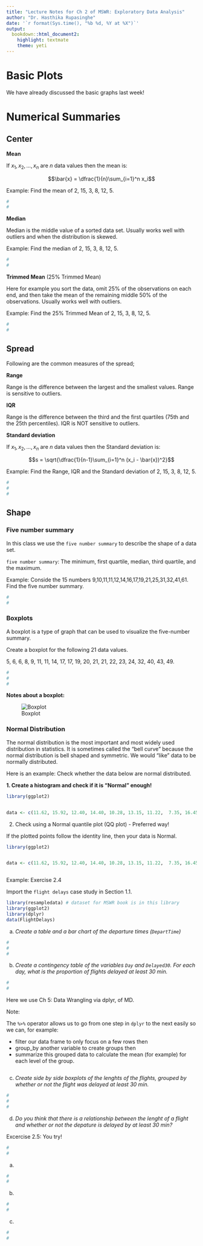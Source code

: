 ```yaml
---
title: "Lecture Notes for Ch 2 of MSWR: Exploratory Data Analysis"
author: "Dr. Hasthika Rupasinghe"
date: '`r format(Sys.time(), "%b %d, %Y at %X")`'
output:
  bookdown::html_document2:
    highlight: textmate
    theme: yeti
---
```


# Basic Plots

We have already discussed the basic graphs last week!


# Numerical Summaries

## Center

**Mean** 

If $x_1, x_2,...,x_n$ are $n$ data values then the mean is:

$$\bar{x} = \dfrac{1}{n}\sum_{i=1}^n x_i$$

Example: Find the mean of 2, 15, 3, 8, 12, 5.

```r
#
#
```

**Median**

Median is the middle value of a sorted data set. Usually works well with outliers and when the distribution is skewed.

Example: Find the median of 2, 15, 3, 8, 12, 5.

```r
#
#
```



**Trimmed Mean** (25% Trimmed Mean)

Here for example you sort the data, omit 25% of the observations on each end, and then take the mean of the remaining middle 50% of the observations. Usually works well with outliers.

Example: Find the 25% Trimmed Mean of 2, 15, 3, 8, 12, 5.

```r
#
#
```



## Spread

Following are the common measures of the spread;

**Range** 

Range is the difference between the largest and the smallest values. Range is sensitive to outliers.

**IQR**

Range is the difference between the third and the first quartiles (75th and the 25th percentiles). IQR is NOT sensitive to outliers.


**Standard deviation**

If $x_1, x_2,...,x_n$ are $n$ data values then the Standard deviation is:

$$s = \sqrt{\dfrac{1}{n-1}\sum_{i=1}^n (x_i - \bar{x})^2}$$


Example: Find the Range, IQR and the Standard deviation  of 2, 15, 3, 8, 12, 5.

```r

#
#
#

```



## Shape

### Five number summary

In this class we use the `five number summary` to describe the shape of a data set.


`five number summary`: The minimum, first quartile, median, third quartile, and the maximum.


Example: Conside the 15 numbers 9,10,11,11,12,14,16,17,19,21,25,31,32,41,61. Find the five number summary.

```r
#
#
```

### Boxplots

A boxplot is a type of graph that can be used to visualize the five-number summary.

Create a boxplot for the following 21 data values. 


5, 6, 6, 8, 9, 11, 11, 14, 17, 17, 19, 20, 21, 21, 22, 23, 24, 32, 40, 43, 49.

```r

#
#
#

```

**Notes about a boxplot: **

  ![Boxplot](boxplotEx.png)

### Normal Distribution

The normal distribution is the most important and most widely used distribution in statistics. It is sometimes called the "bell curve" because the normal distribution is bell shaped and symmetric. We would "like" data to be normally distributed.

Here is an example: Check whether the data below are normal distributed.

  **1. Create a histogram and check if it is "Normal" enough!**

```r

library(ggplot2)


data <- c(11.62, 15.92, 12.40, 14.40, 10.28, 13.15, 11.22,  7.35, 16.45,  5.37, 10.25, 12.41, 11.43,  8.00, 11.90, 17.86,  7.59, 11.88, 14.54, 14.44, 10.29,  5.47,  8.20, 10.56, 11.18)


```


  2. Check using a Normal quantile plot (QQ plot) - Preferred way!
  
  If the plotted points follow the identity line, then your data is Normal.
  
  
```r
library(ggplot2)


data <- c(11.62, 15.92, 12.40, 14.40, 10.28, 13.15, 11.22,  7.35, 16.45,  5.37, 10.25, 12.41, 11.43,  8.00, 11.90, 17.86,  7.59, 11.88, 14.54, 14.44, 10.29,  5.47,  8.20, 10.56, 11.18)



```
  


Example: Exercise  2.4
 
Import the `flight delays` case study in Section 1.1.

```r
library(resampledata) # dataset for MSWR book is in this library
library(ggplot2)
library(dplyr)
data(FlightDelays)
```


a) *Create a table and a bar chart of the departure times (`DepartTime`)*


```r
#
#
#

```

b) *Create a contingency table of the variables `Day` and `Delayed30`. For each day, what is the proportion of flights delayed at least 30 min.*

```r

#
#

```


Here we use Ch 5: Data Wrangling via dplyr, of MD.


Note: 

The `%>%` operator allows us to go from one step in `dplyr` to the next easily so we can, for example:

  * filter our data frame to only focus on a few rows then
  * group_by another variable to create groups then
  * summarize this grouped data to calculate the mean (for example) for each level of the group.

```r

```



c) *Create side by side boxplots of the lenghts of the flights, grouped by whether or not the flight was delayed at least 30 min.*

```r

#
#
#

```



d) *Do you think that there is a relationship between the lenght of a flight and whether or not the depature is delayed by at least 30 min?*



Excercise 2.5: You try!



```r

#
#


```

a) 

```r

#
#


```


b) 

```r

#
#

```

c) 

```r

#
#

```

